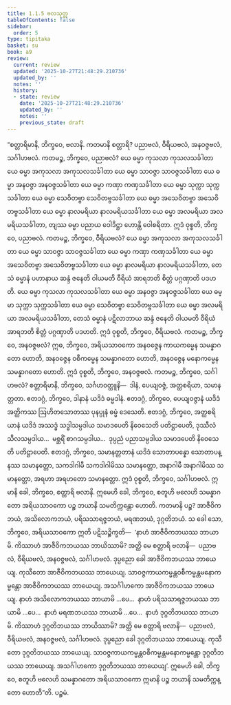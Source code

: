```yaml
---
title: 1.1.5 ဗလသုတ္တ
tableOfContents: false
sidebar:
  order: 5
type: tipitaka
basket: su
book: a9
review:
  current: review
  updated: '2025-10-27T21:48:29.210736'
  updated_by: ''
  notes: ''
  history:
  - state: review
    date: '2025-10-27T21:48:29.210736'
    updated_by: ''
    notes: ''
    previous_state: draft
---
```



<ReviewStatus review={frontmatter.review} showDetails={true} />

<HypothesisAnnotation frontmatter={frontmatter} />

<DynamicBreadcrumb />

<Division number="5" book="a9" e="ch" v="17" p="173">

<Paragraph number="54" book="a9">
“စတ္တာရိမာနိ, ဘိက္ခဝေ, ဗလာနိ. ကတမာနိ စတ္တာရိ? ပညာဗလံ, ဝီရိယဗလံ, အနဝဇ္ဇဗလံ, သင်္ဂါဟဗလံ. ကတမဉ္စ, ဘိက္ခဝေ, ပညာဗလံ? ယေ ဓမ္မာ ကုသလာ ကုသလသင်္ခါတာ ယေ ဓမ္မာ အကုသလာ အကုသလသင်္ခါတာ ယေ ဓမ္မာ သာဝဇ္ဇာ သာဝဇ္ဇသင်္ခါတာ ယေ ဓမ္မာ အနဝဇ္ဇာ အနဝဇ္ဇသင်္ခါတာ ယေ ဓမ္မာ ကဏှာ ကဏှသင်္ခါတာ ယေ ဓမ္မာ သုက္ကာ သုက္ကသင်္ခါတာ ယေ ဓမ္မာ သေဝိတဗ္ဗာ သေဝိတဗ္ဗသင်္ခါတာ ယေ ဓမ္မာ အသေဝိတဗ္ဗာ အသေဝိတဗ္ဗသင်္ခါတာ ယေ ဓမ္မာ နာလမရိယာ နာလမရိယသင်္ခါတာ ယေ ဓမ္မာ အလမရိယာ အလမရိယသင်္ခါတာ, တျဿ ဓမ္မာ ပညာယ ဝေါဒိဋ္ဌာ ဟောန္တိ ဝေါစရိတာ. ဣဒံ ဝုစ္စတိ, ဘိက္ခဝေ, ပညာဗလံ.
</Paragraph>

<Paragraph number="55" book="a9">
ကတမဉ္စ, ဘိက္ခဝေ, ဝီရိယဗလံ? ယေ ဓမ္မာ အကုသလာ အကုသလသင်္ခါတာ ယေ ဓမ္မာ သာဝဇ္ဇာ သာဝဇ္ဇသင်္ခါတာ ယေ ဓမ္မာ ကဏှာ ကဏှသင်္ခါတာ ယေ ဓမ္မာ အသေဝိတဗ္ဗာ အသေဝိတဗ္ဗသင်္ခါတာ ယေ ဓမ္မာ နာလမရိယာ နာလမရိယသင်္ခါတာ, တေသံ ဓမ္မာနံ ပဟာနာယ ဆန္ဒံ ဇနေတိ ဝါယမတိ ဝီရိယံ အာရဘတိ စိတ္တံ ပဂ္ဂဏှာတိ ပဒဟတိ. ယေ ဓမ္မာ ကုသလာ ကုသလသင်္ခါတာ ယေ ဓမ္မာ အနဝဇ္ဇာ အနဝဇ္ဇသင်္ခါတာ ယေ ဓမ္မာ သုက္ကာ သုက္ကသင်္ခါတာ ယေ ဓမ္မာ သေဝိတဗ္ဗာ သေဝိတဗ္ဗသင်္ခါတာ ယေ ဓမ္မာ အလမရိယာ အလမရိယသင်္ခါတာ, တေသံ ဓမ္မာနံ ပဋိလာဘာယ ဆန္ဒံ ဇနေတိ ဝါယမတိ ဝီရိယံ အာရဘတိ စိတ္တံ ပဂ္ဂဏှာတိ ပဒဟတိ. ဣဒံ ဝုစ္စတိ, ဘိက္ခဝေ, ဝီရိယဗလံ.
</Paragraph>

<Paragraph number="56" book="a9">
ကတမဉ္စ, ဘိက္ခဝေ, အနဝဇ္ဇဗလံ? ဣဓ, ဘိက္ခဝေ, အရိယသာဝကော အနဝဇ္ဇေန ကာယကမ္မေန သမန္နာဂတော ဟောတိ, အနဝဇ္ဇေန ဝစီကမ္မေန သမန္နာဂတော ဟောတိ, အနဝဇ္ဇေန မနောကမ္မေန သမန္နာဂတော ဟောတိ. ဣဒံ ဝုစ္စတိ, ဘိက္ခဝေ, အနဝဇ္ဇဗလံ.
</Paragraph>

<Paragraph number="57" book="a9">
ကတမဉ္စ, ဘိက္ခဝေ, သင်္ဂါဟဗလံ? စတ္တာရိမာနိ, ဘိက္ခဝေ, သင်္ဂဟဝတ္ထူနိ—  ဒါနံ, ပေယျဝဇ္ဇံ, အတ္ထစရိယာ, သမာနတ္တတာ. ဧတဒဂ္ဂံ, ဘိက္ခဝေ, ဒါနာနံ ယဒိဒံ ဓမ္မဒါနံ. ဧတဒဂ္ဂံ, ဘိက္ခဝေ, ပေယျဝဇ္ဇာနံ ယဒိဒံ အတ္ထိကဿ ဩဟိတသောတဿ ပုနပ္ပုနံ ဓမ္မံ ဒေသေတိ. ဧတဒဂ္ဂံ, ဘိက္ခဝေ, အတ္ထစရိယာနံ ယဒိဒံ အဿဒ္ဓံ သဒ္ဓါသမ္ပဒါယ သမာဒပေတိ နိဝေသေတိ ပတိဋ္ဌာပေတိ, ဒုဿီလံ သီလသမ္ပဒါယ…  မစ္ဆရိံ စာဂသမ္ပဒါယ…  ဒုပ္ပညံ ပညာသမ္ပဒါယ သမာဒပေတိ နိဝေသေတိ ပတိဋ္ဌာပေတိ. ဧတဒဂ္ဂံ, ဘိက္ခဝေ, သမာနတ္တတာနံ ယဒိဒံ သောတာပန္နော သောတာပန္နဿ သမာနတ္တော, သကဒါဂါမီ သကဒါဂါမိဿ သမာနတ္တော, အနာဂါမီ အနာဂါမိဿ သမာနတ္တော, အရဟာ အရဟတော သမာနတ္တော. ဣဒံ ဝုစ္စတိ, ဘိက္ခဝေ, သင်္ဂါဟဗလံ. ဣမာနိ ခေါ, ဘိက္ခဝေ, စတ္တာရိ ဗလာနိ.
</Paragraph>

<Paragraph number="58" book="a9">
ဣမေဟိ ခေါ, ဘိက္ခဝေ, စတူဟိ ဗလေဟိ သမန္နာဂတော အရိယသာဝကော ပဉ္စ ဘယာနိ သမတိက္ကန္တော ဟောတိ. ကတမာနိ ပဉ္စ? အာဇီဝိကဘယံ, အသိလောကဘယံ, ပရိသသာရဇ္ဇဘယံ, မရဏဘယံ, ဒုဂ္ဂတိဘယံ. သ ခေါ သော, ဘိက္ခဝေ, အရိယသာဝကော ဣတိ ပဋိသဉ္စိက္ခတိ—  ‘နာဟံ အာဇီဝိကဘယဿ ဘာယာမိ. ကိဿာဟံ အာဇီဝိကဘယဿ ဘာယိဿာမိ? အတ္ထိ မေ စတ္တာရိ ဗလာနိ—  ပညာဗလံ, ဝီရိယဗလံ, အနဝဇ္ဇဗလံ, သင်္ဂါဟဗလံ. ဒုပ္ပညော ခေါ အာဇီဝိကဘယဿ ဘာယေယျ. ကုသီတော အာဇီဝိကဘယဿ ဘာယေယျ. သာဝဇ္ဇကာယကမ္မန္တဝစီကမ္မန္တမနောကမ္မန္တော အာဇီဝိကဘယဿ ဘာယေယျ. အသင်္ဂါဟကော အာဇီဝိကဘယဿ ဘာယေယျ. နာဟံ အသိလောကဘယဿ ဘာယာမိ …ပေ…  နာဟံ ပရိသသာရဇ္ဇဘယဿ ဘာယာမိ …ပေ…  နာဟံ မရဏဘယဿ ဘာယာမိ …ပေ…  နာဟံ ဒုဂ္ဂတိဘယဿ ဘာယာမိ. ကိဿာဟံ ဒုဂ္ဂတိဘယဿ ဘာယိဿာမိ? အတ္ထိ မေ စတ္တာရိ ဗလာနိ—  ပညာဗလံ, ဝီရိယဗလံ, အနဝဇ္ဇဗလံ, သင်္ဂါဟဗလံ. ဒုပ္ပညော ခေါ ဒုဂ္ဂတိဘယဿ ဘာယေယျ. ကုသီတော ဒုဂ္ဂတိဘယဿ ဘာယေယျ. သာဝဇ္ဇကာယကမ္မန္တဝစီကမ္မန္တမနောကမ္မန္တော ဒုဂ္ဂတိဘယဿ ဘာယေယျ. အသင်္ဂါဟကော ဒုဂ္ဂတိဘယဿ ဘာယေယျ’. ဣမေဟိ ခေါ, ဘိက္ခဝေ, စတူဟိ ဗလေဟိ သမန္နာဂတော အရိယသာဝကော ဣမာနိ ပဉ္စ ဘယာနိ သမတိက္ကန္တော ဟောတီ”တိ.

</Paragraph>
</Division>

<Paragraph number="59" type="center" book="a9">
ပဉ္စမံ.
</Paragraph>
